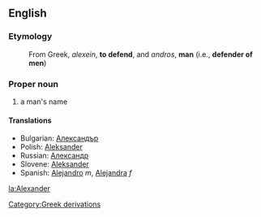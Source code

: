 ==English==

<!-- ===Pronunciation===
*[[w:AHD|AHD]]: 
*[[w:IPA|IPA]]: 
*[[w:SAMPA|SAMPA]]: -->

===Etymology===

:From Greek, ''alexein'', '''to defend''', and ''andros'', '''man''' (i.e., '''defender of men''')

===Proper noun===
# a man's name

====Translations====
*Bulgarian: [[Александър]]
*Polish: [[Aleksander]]
*Russian: [[Александр]]
*Slovene: [[Aleksander]]
*Spanish: [[Alejandro]] ''m'', [[Alejandra]] ''f''

[[la:Alexander]]
[[Category:Greek derivations]]